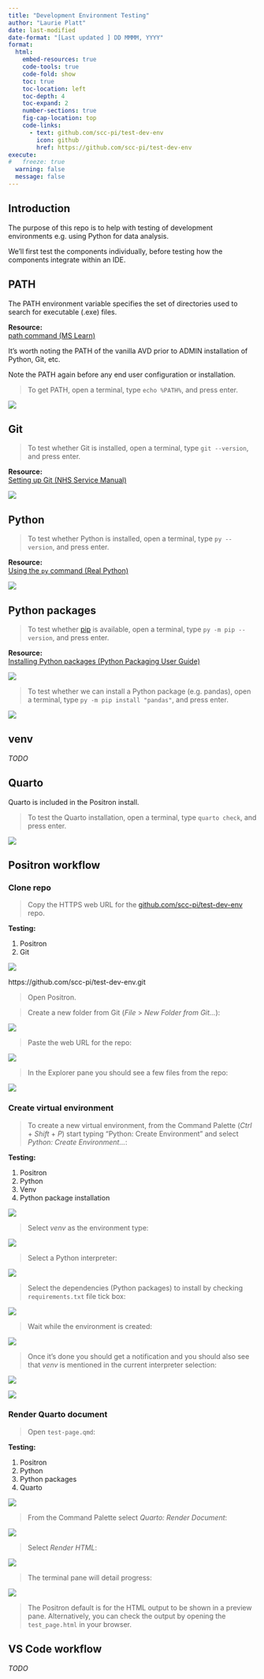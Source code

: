 ```yaml
---
title: "Development Environment Testing"
author: "Laurie Platt"
date: last-modified
date-format: "[Last updated ] DD MMMM, YYYY"
format:
  html:
    embed-resources: true
    code-tools: true
    code-fold: show
    toc: true
    toc-location: left
    toc-depth: 4
    toc-expand: 2
    number-sections: true
    fig-cap-location: top
    code-links:
      - text: github.com/scc-pi/test-dev-env
        icon: github
        href: https://github.com/scc-pi/test-dev-env
execute:
#   freeze: true
  warning: false
  message: false
---
```


## Introduction 

The purpose of this repo is to help with testing of development environments e.g. using Python for data analysis.  

We'll first test the components individually, before testing how the components integrate within an IDE.  

## PATH

The PATH environment variable specifies the set of directories used to search for executable (.exe) files.  

::: {.column-margin}
**Resource:**  
[path command (MS Learn)](https://learn.microsoft.com/en-us/windows-server/administration/windows-commands/path)
:::  

It's worth noting the PATH of the vanilla AVD prior to ADMIN installation of Python, Git, etc. 

Note the PATH again before any end user configuration or installation.

> To get PATH, open a terminal, type `echo %PATH%`, and press enter.

![](resources/path-echo.png)  

## Git

> To test whether Git is installed, open a terminal, type `git --version`, and press enter.

::: {.column-margin}
**Resource:**  
[Setting up Git (NHS Service Manual)](https://prototype-kit.service-manual.nhs.uk/how-tos/git)
:::  

![](resources/git-version.png)  

## Python

> To test whether Python is installed, open a terminal, type `py --version`, and press enter.

::: {.column-margin}
**Resource:**  
[Using the `py` command (Real Python)](https://realpython.com/run-python-scripts/#using-the-python-command)
:::  

![](resources/py-version.png)  

## Python packages  

> To test whether [pip](https://packaging.python.org/en/latest/key_projects/#pip) is available, open a terminal, type `py -m pip --version`, and press enter.

::: {.column-margin}
**Resource:**  
[Installing Python packages (Python Packaging User Guide)](https://packaging.python.org/en/latest/tutorials/installing-packages/)
:::

![](resources/pip-available.jpg)  

> To test whether we can install a Python package (e.g. pandas), open a terminal, type `py -m pip install "pandas"`, and press enter.  

![](resources/pip-install-pandas.jpg)  

## venv

*TODO*

## Quarto  

Quarto is included in the Positron install.  

> To test the Quarto installation, open a terminal, type `quarto check`, and press enter.

![](resources/quarto-check.jpg)  

## Positron workflow

### Clone repo

> Copy the HTTPS web URL for the [github.com/scc-pi/test-dev-env](https://github.com/scc-pi/test-dev-env) repo.

::: {.column-margin}
**Testing:**    

1. Positron  
1. Git
:::

![](resources/repo-web-url.jpg)  

https://github.com/scc-pi/test-dev-env.git

> Open Positron.

> Create a new folder from Git (*File* > *New Folder from Git...*):

![](resources/new-folder-git.jpg)  

> Paste the web URL for the repo:  

![](resources/paste-repo-url.jpg)  

> In the Explorer pane you should see a few files from the repo:  

![](resources/explorer-few-files.jpg)

### Create virtual environment

> To create a new virtual environment, from the Command Palette (*Ctrl* + *Shift* + *P*) start typing "Python: Create Environment" and select *Python: Create Environment...*: 

::: {.column-margin}
**Testing:**    

1. Positron  
1. Python  
1. Venv  
1. Python package installation
:::

![](resources/cmd-palette-create-env.jpg)  

> Select *venv* as the environment type:  

![](resources/venv-select.jpg)  

> Select a Python interpreter:  

![](resources/python-interpreter-select.jpg)  

> Select the dependencies (Python packages) to install by checking `requirements.txt` file tick box:  

![](resources/requirements-select.jpg)

> Wait while the environment is created:  

![](resources/creating-env.jpg)

> Once it's done you should get a notification and you should also see that *venv* is mentioned in the current interpreter selection:  

![](resources/env-created.jpg)  

![](resources/selected-interpreter-venv.jpg)

### Render Quarto document

> Open `test-page.qmd`:  

::: {.column-margin}
**Testing:**    

1. Positron  
1. Python  
1. Python packages  
1. Quarto  
:::

![](resources/qmd-open.jpg)  

> From the Command Palette select *Quarto: Render Document*:  

![](resources/qmd-render.jpg)

> Select *Render HTML*:  

![](resources/render-html.jpg)

> The terminal pane will detail progress:  

![](resources/terminal-output.jpg)

> The Positron default is for the HTML output to be shown in a preview pane. Alternatively, you can check the output by opening the `test_page.html` in your browser.    

## VS Code workflow

*TODO*